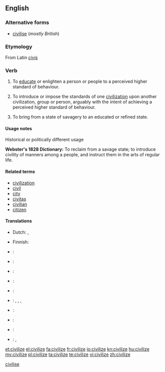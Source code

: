 <!--subst: of [[Template:sync]]-->
<!--If you edit this entry, please also edit [[civilise]] to ensure these two entries remain synchronized.-->[[Category:Synchronized entries|civilise]]
{{also|civilise}}
==English==

===Alternative forms===
* [[civilise]] (''mostly British'')

===Etymology===
From Latin ''[[civis]]''

===Verb===
{{en-verb|civilizes|civilizing|civilized}}

# {{US}} To [[educate]] or enlighten a person or people to a perceived higher standard of behaviour.
# {{US}} To introduce or impose the standards of one [[civilization]] upon another civilization, group or person, arguably with the intent of achieving a perceived higher standard of behaviour.
# {{US}} To bring from a state of savagery to an educated or refined state.

====Usage notes====
;Historical or politically different usage
'''Webster's 1828 Dictionary:'''  To reclaim from a savage state; to introduce civility of manners among a people, and instruct them in the arts of regular life.

====Related terms====
* [[civilization]]
* [[civil]]
* [[city]]
* [[civitas]]
* [[civilian]]
* [[citizen]]

====Translations====
{{trans-top|to educate to a perceived higher standard of behaviour}}
* Dutch: {{t|nl|civiliseren}}, {{t|nl|beschaven}}
{{trans-mid}}
* Finnish: {{t|fi|sivistää}}
{{trans-bottom}}

{{checktrans-top}}
* {{ttbc|ar}}: {{t|ar|مصر|tr=máSSara|sc=Arab}}
* {{ttbc|bg}}: {{t|bg|цивилизовам|sc=Cyrl}}
* {{ttbc|eo}}: {{t|eo|civilizi}}
* {{ttbc|fr}}: {{t|fr|civiliser}}
{{trans-mid}}
* {{ttbc|is}}: {{t|is|siða}}
* {{ttbc|it}}: {{t|it|incivilire}}, {{t|it|ingentilire}}, {{t|it|civilizzare}}, {{t|it|umanizzare}}
* {{ttbc|ja}}: {{t|ja|教化する|tr=kyōka suru|sc=Jpan}}
* {{ttbc|gv}}: {{t|gv|ard-veenaghey}}
* {{ttbc|es}}: {{t|es|civilizar}}
* {{ttbc|vi}}: {{t|vi|khai hóa}}, {{t|vi|khai hoá}}
{{trans-bottom}}

[[et:civilize]]
[[el:civilize]]
[[fa:civilize]]
[[fr:civilize]]
[[io:civilize]]
[[kn:civilize]]
[[hu:civilize]]
[[my:civilize]]
[[pl:civilize]]
[[ta:civilize]]
[[te:civilize]]
[[vi:civilize]]
[[zh:civilize]]